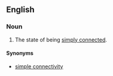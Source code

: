 ==English==
===Noun===
{{en-noun|-}}
# {{context|topology}} The state of being [[simply connected]].
====Synonyms====
*[[simple connectivity]]